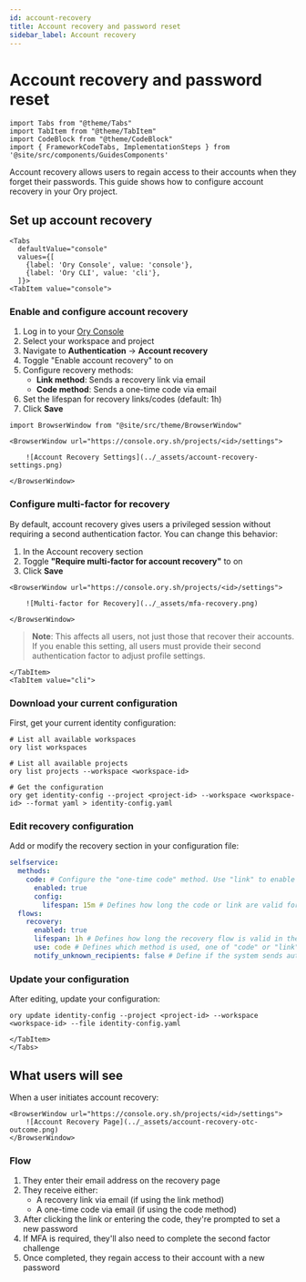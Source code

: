 ```yaml
---
id: account-recovery
title: Account recovery and password reset
sidebar_label: Account recovery
---
```


# Account recovery and password reset

```mdx-code-block
import Tabs from "@theme/Tabs"
import TabItem from "@theme/TabItem"
import CodeBlock from "@theme/CodeBlock"
import { FrameworkCodeTabs, ImplementationSteps } from '@site/src/components/GuidesComponents'
```

Account recovery allows users to regain access to their accounts when they forget their passwords. This guide shows how to
configure account recovery in your Ory project.

## Set up account recovery

```mdx-code-block
<Tabs
  defaultValue="console"
  values={[
    {label: 'Ory Console', value: 'console'},
    {label: 'Ory CLI', value: 'cli'},
  ]}>
<TabItem value="console">
```

### Enable and configure account recovery

1. Log in to your [Ory Console](https://console.ory.sh/)
2. Select your workspace and project
3. Navigate to **Authentication** → **Account recovery**
4. Toggle "Enable account recovery" to on
5. Configure recovery methods:
   - **Link method**: Sends a recovery link via email
   - **Code method**: Sends a one-time code via email
6. Set the lifespan for recovery links/codes (default: 1h)
7. Click **Save**

```mdx-code-block
import BrowserWindow from "@site/src/theme/BrowserWindow"

<BrowserWindow url="https://console.ory.sh/projects/<id>/settings">

    ![Account Recovery Settings](../_assets/account-recovery-settings.png)

</BrowserWindow>
```

### Configure multi-factor for recovery

By default, account recovery gives users a privileged session without requiring a second authentication factor. You can change
this behavior:

1. In the Account recovery section
2. Toggle **"Require multi-factor for account recovery"** to on
3. Click **Save**

```mdx-code-block
<BrowserWindow url="https://console.ory.sh/projects/<id>/settings">

    ![Multi-factor for Recovery](../_assets/mfa-recovery.png)

</BrowserWindow>
```

> **Note**: This affects all users, not just those that recover their accounts. If you enable this setting, all users must provide
> their second authentication factor to adjust profile settings.

```mdx-code-block
</TabItem>
<TabItem value="cli">
```

### Download your current configuration

First, get your current identity configuration:

```shell
# List all available workspaces
ory list workspaces

# List all available projects
ory list projects --workspace <workspace-id>

# Get the configuration
ory get identity-config --project <project-id> --workspace <workspace-id> --format yaml > identity-config.yaml
```

### Edit recovery configuration

Add or modify the recovery section in your configuration file:

```yaml
selfservice:
  methods:
    code: # Configure the "one-time code" method. Use "link" to enable "magic link" method.
      enabled: true
      config:
        lifespan: 15m # Defines how long the code or link are valid for. Default: 1h.
  flows:
    recovery:
      enabled: true
      lifespan: 1h # Defines how long the recovery flow is valid in the UI. Default: 1h.
      use: code # Defines which method is used, one of "code" or "link".
      notify_unknown_recipients: false # Define if the system sends automated recovery notifications to unknown email addresses.
```

### Update your configuration

After editing, update your configuration:

```shell
ory update identity-config --project <project-id> --workspace <workspace-id> --file identity-config.yaml
```

```mdx-code-block
</TabItem>
</Tabs>
```

## What users will see

When a user initiates account recovery:

```mdx-code-block
<BrowserWindow url="https://console.ory.sh/projects/<id>/settings">
    ![Account Recovery Page](../_assets/account-recovery-otc-outcome.png)
</BrowserWindow>
```

### Flow

1. They enter their email address on the recovery page
2. They receive either:
   - A recovery link via email (if using the link method)
   - A one-time code via email (if using the code method)
3. After clicking the link or entering the code, they're prompted to set a new password
4. If MFA is required, they'll also need to complete the second factor challenge
5. Once completed, they regain access to their account with a new password
